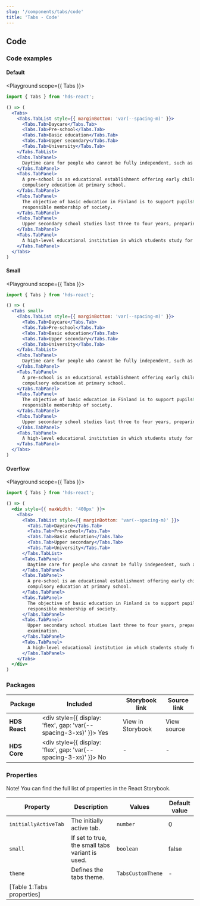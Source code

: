 ```yaml
---
slug: '/components/tabs/code'
title: 'Tabs - Code'
---
```





## Code

### Code examples 

#### Default
<Playground scope={{ Tabs }}>

```jsx
import { Tabs } from 'hds-react';

() => (
  <Tabs>
    <Tabs.TabList style={{ marginBottom: 'var(--spacing-m)' }}>
      <Tabs.Tab>Daycare</Tabs.Tab>
      <Tabs.Tab>Pre-school</Tabs.Tab>
      <Tabs.Tab>Basic education</Tabs.Tab>
      <Tabs.Tab>Upper secondary</Tabs.Tab>
      <Tabs.Tab>University</Tabs.Tab>
    </Tabs.TabList>
    <Tabs.TabPanel>
      Daytime care for people who cannot be fully independent, such as children or elderly people.
    </Tabs.TabPanel>
    <Tabs.TabPanel>
      A pre-school is an educational establishment offering early childhood education to children before they begin
      compulsory education at primary school.
    </Tabs.TabPanel>
    <Tabs.TabPanel>
      The objective of basic education in Finland is to support pupils&#39; growth towards humanity and ethically
      responsible membership of society.
    </Tabs.TabPanel>
    <Tabs.TabPanel>
      Upper secondary school studies last three to four years, preparing the students for the matriculation examination.
    </Tabs.TabPanel>
    <Tabs.TabPanel>
      A high-level educational institution in which students study for degrees and academic research is done.
    </Tabs.TabPanel>
  </Tabs>
)
```

</Playground>

#### Small
<Playground scope={{ Tabs }}>

```jsx
import { Tabs } from 'hds-react';

() => (
  <Tabs small>
    <Tabs.TabList style={{ marginBottom: 'var(--spacing-m)' }}>
      <Tabs.Tab>Daycare</Tabs.Tab>
      <Tabs.Tab>Pre-school</Tabs.Tab>
      <Tabs.Tab>Basic education</Tabs.Tab>
      <Tabs.Tab>Upper secondary</Tabs.Tab>
      <Tabs.Tab>University</Tabs.Tab>
    </Tabs.TabList>
    <Tabs.TabPanel>
      Daytime care for people who cannot be fully independent, such as children or elderly people.
    </Tabs.TabPanel>
    <Tabs.TabPanel>
      A pre-school is an educational establishment offering early childhood education to children before they begin
      compulsory education at primary school.
    </Tabs.TabPanel>
    <Tabs.TabPanel>
      The objective of basic education in Finland is to support pupils&#39; growth towards humanity and ethically
      responsible membership of society.
    </Tabs.TabPanel>
    <Tabs.TabPanel>
      Upper secondary school studies last three to four years, preparing the students for the matriculation examination.
    </Tabs.TabPanel>
    <Tabs.TabPanel>
      A high-level educational institution in which students study for degrees and academic research is done.
    </Tabs.TabPanel>
  </Tabs>
)
```

</Playground>

#### Overflow
<Playground scope={{ Tabs }}>

```jsx
import { Tabs } from 'hds-react';

() => (
  <div style={{ maxWidth: '400px' }}>
    <Tabs>
      <Tabs.TabList style={{ marginBottom: 'var(--spacing-m)' }}>
        <Tabs.Tab>Daycare</Tabs.Tab>
        <Tabs.Tab>Pre-school</Tabs.Tab>
        <Tabs.Tab>Basic education</Tabs.Tab>
        <Tabs.Tab>Upper secondary</Tabs.Tab>
        <Tabs.Tab>University</Tabs.Tab>
      </Tabs.TabList>
      <Tabs.TabPanel>
        Daytime care for people who cannot be fully independent, such as children or elderly people.
      </Tabs.TabPanel>
      <Tabs.TabPanel>
        A pre-school is an educational establishment offering early childhood education to children before they begin
        compulsory education at primary school.
      </Tabs.TabPanel>
      <Tabs.TabPanel>
        The objective of basic education in Finland is to support pupils&#39; growth towards humanity and ethically
        responsible membership of society.
      </Tabs.TabPanel>
      <Tabs.TabPanel>
        Upper secondary school studies last three to four years, preparing the students for the matriculation
        examination.
      </Tabs.TabPanel>
      <Tabs.TabPanel>
        A high-level educational institution in which students study for degrees and academic research is done.
      </Tabs.TabPanel>
    </Tabs>
  </div>
)
```

</Playground>

### Packages
| Package           | Included                                                                                        | Storybook link                                                                                               | Source link                                                                                                                                                  |
| ----------------- | ----------------------------------------------------------------------------------------------- | ------------------------------------------------------------------------------------------------------------ | ------------------------------------------------------------------------------------------------------------------------------------------------------------ |
| **HDS React**     | <div style={{ display: 'flex', gap: 'var(--spacing-3-xs)' }}><IconCheckCircleFill /> Yes </div> | <Link openInNewTab openInNewTabAriaLabel="Opens in a new tab" href="/storybook/react/?path=/story/components-tabs--default">View in Storybook</Link> | <ExternalLink openInNewTab openInNewTabAriaLabel="Opens in a new tab" href="https://github.com/City-of-Helsinki/helsinki-design-system/tree/master/packages/react/src/components/stepper">View source</ExternalLink> |
| **HDS Core**      | <div style={{ display: 'flex', gap: 'var(--spacing-3-xs)' }}><IconCrossCircle /> No </div>      | -                                                                                                            | -                                                                                                                                                            |

### Properties
Note! You can find the full list of properties in the <Link openInNewTab openInNewTabAriaLabel="Opens in a new tab" href="/storybook/react/?path=/docs/components-tabs--default">React Storybook.</Link>

| Property               | Description                                                | Values               | Default value |
| ---------------------- | ---------------------------------------------------------- | -------------------- | ------------- |
| `initiallyActiveTab`                |The initially active tab.            | `number`            | 0         |
| `small`                | If set to true, the small tabs variant is used.            | `boolean`            | false         |
| `theme`                | Defines the tabs theme.            | `TabsCustomTheme`            | -         |
[Table 1:Tabs properties]|

<NativeElementPropsInfo nodeName="div" />
